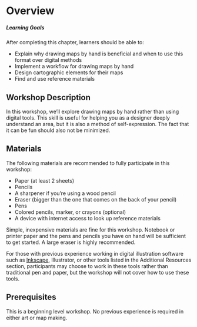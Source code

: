 # Overview {.unnumbered}

:::{.callout-note}
##### Learning Goals

After completing this chapter, learners should be able to:

 * Explain why drawing maps by hand is beneficial and when to use this format over digital methods
 * Implement a workflow for drawing maps by hand
 * Design cartographic elements for their maps
 * Find and use reference materials

:::

## Workshop Description

In this workshop, we'll explore drawing maps by hand rather than using digital tools. This skill is useful for helping you as a designer deeply understand an area, but it is also a method of self-expression. The fact that it can be fun should also not be minimized.

## Materials

The following materials are recommended to fully participate in this workshop:

 * Paper (at least 2 sheets)
 * Pencils
 * A sharpener if you're using a wood pencil
 * Eraser (bigger than the one that comes on the back of your pencil)
 * Pens
 * Colored pencils, marker, or crayons (optional)
 * A device with internet access to look up reference materials
 
Simple, inexpensive materials are fine for this workshop. Notebook or printer paper and the pens and pencils you have on hand will be sufficient to get started. A large eraser is highly recommended.

For those with previous experience working in digital illustration software such as [Inkscape](https://inkscape.org/), Illustrator, or other tools listed in the Additional Resources section, participants may choose to work in these tools rather than traditional pen and paper, but the workshop will not cover how to use these tools.  

## Prerequisites

This is a beginning level workshop. No previous experience is required in either art or map making.
